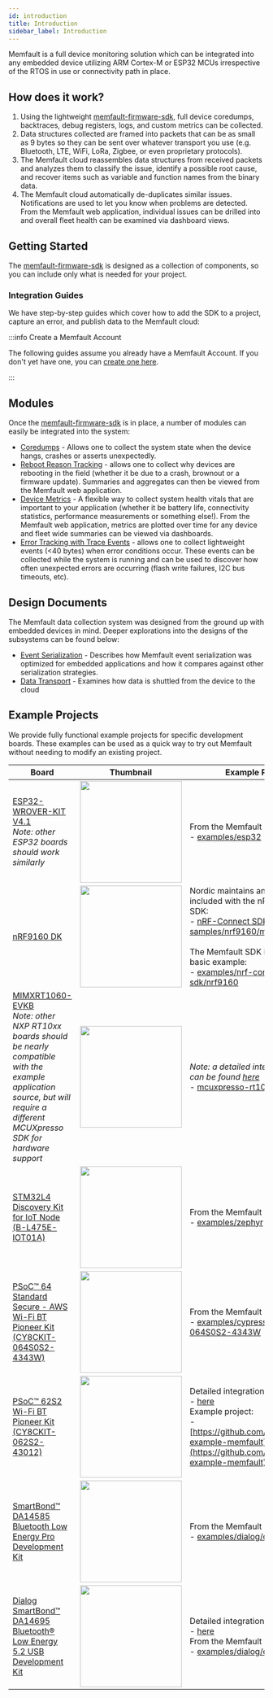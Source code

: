```yaml
---
id: introduction
title: Introduction
sidebar_label: Introduction
---
```



Memfault is a full device monitoring solution which can be integrated into any
embedded device utilizing ARM Cortex-M or ESP32 MCUs irrespective of the RTOS in
use or connectivity path in place.

## How does it work?

1. Using the lightweight
   [memfault-firmware-sdk](https://github.com/memfault/memfault-firmware-sdk),
   full device coredumps, backtraces, debug registers, logs, and custom metrics
   can be collected.
2. Data structures collected are framed into packets that can be as small as 9
   bytes so they can be sent over whatever transport you use (e.g. Bluetooth,
   LTE, WiFi, LoRa, Zigbee, or even proprietary protocols).
3. The Memfault cloud reassembles data structures from received packets and
   analyzes them to classify the issue, identify a possible root cause, and
   recover items such as variable and function names from the binary data.
4. The Memfault cloud automatically de-duplicates similar issues. Notifications
   are used to let you know when problems are detected. From the Memfault web
   application, individual issues can be drilled into and overall fleet health
   can be examined via dashboard views.

## Getting Started

The [memfault-firmware-sdk](https://github.com/memfault/memfault-firmware-sdk)
is designed as a collection of components, so you can include only what is
needed for your project.

### Integration Guides

We have step-by-step guides which cover how to add the SDK to a project, capture
an error, and publish data to the Memfault cloud:

:::info Create a Memfault Account

The following guides assume you already have a Memfault Account. If you don't
yet have one, you can
[create one here](https://memfault.com/register?utm_campaign=Self%20Serve%20Launch&utm_source=Docs).

:::

<IntegrationGuideTable />

## Modules

Once the
[memfault-firmware-sdk](https://github.com/memfault/memfault-firmware-sdk) is in
place, a number of modules can easily be integrated into the system:

- [Coredumps](/docs/mcu/coredumps) - Allows one to collect the system state when
  the device hangs, crashes or asserts unexpectedly.
- [Reboot Reason Tracking](/docs/mcu/reboot-reason-tracking) - allows one to
  collect why devices are rebooting in the field (whether it be due to a crash,
  brownout or a firmware update). Summaries and aggregates can then be viewed
  from the Memfault web application.
- [Device Metrics](/docs/mcu/metrics-api) - A flexible way to collect system
  health vitals that are important to your application (whether it be battery
  life, connectivity statistics, performance measurements or something else!).
  From the Memfault web application, metrics are plotted over time for any
  device and fleet wide summaries can be viewed via dashboards.
- [Error Tracking with Trace Events](/docs/mcu/trace-events) - allows one to
  collect lightweight events (<40 bytes) when error conditions occur. These
  events can be collected while the system is running and can be used to
  discover how often unexpected errors are occurring (flash write failures, I2C
  bus timeouts, etc).

## Design Documents

The Memfault data collection system was designed from the ground up with
embedded devices in mind. Deeper explorations into the designs of the subsystems
can be found below:

- [Event Serialization](/docs/mcu/event-serialization-overview) - Describes how
  Memfault event serialization was optimized for embedded applications and how
  it compares against other serialization strategies.
- [Data Transport](/docs/mcu/data-from-firmware-to-the-cloud) - Examines how
  data is shuttled from the device to the cloud

## Example Projects

We provide fully functional example projects for specific development boards.
These examples can be used as a quick way to try out Memfault without needing to
modify an existing project.

| Board                                                                                                                                                                                                                                                                                                                    | Thumbnail                                                                                                                                                                                             | Example Project                                                                                                                                                                                                                                                                                                                                                                                                                                                            |
| ------------------------------------------------------------------------------------------------------------------------------------------------------------------------------------------------------------------------------------------------------------------------------------------------------------------------ | ----------------------------------------------------------------------------------------------------------------------------------------------------------------------------------------------------- | -------------------------------------------------------------------------------------------------------------------------------------------------------------------------------------------------------------------------------------------------------------------------------------------------------------------------------------------------------------------------------------------------------------------------------------------------------------------------- |
| [ESP32-WROVER-KIT V4.1](https://docs.espressif.com/projects/esp-idf/en/v4.4.1/esp32/hw-reference/esp32/get-started-wrover-kit.html)<br/>_Note: other ESP32 boards should work similarly_                                                                                                                                 | [<img src="/img/docs/mcu/esp-wrover-kit-v4.1-front.jpg" width="200px" />](https://docs.espressif.com/projects/esp-idf/en/v4.4.1/esp32/hw-reference/esp32/get-started-wrover-kit.html)                 | From the Memfault SDK:<br/>- [examples/esp32](https://github.com/memfault/memfault-firmware-sdk/tree/73fab8656b17bde6efa11bf78fbe155a8dbabf78/examples/esp32)                                                                                                                                                                                                                                                                                                              |
| [nRF9160 DK](https://www.nordicsemi.com/Products/Development-hardware/nrf9160-dk)                                                                                                                                                                                                                                        | [<img src="/img/docs/mcu/nRF59160-DK-prod_page.webp" width="200px" />](https://www.nordicsemi.com/Products/Development-hardware/nrf9160-dk)                                                           | Nordic maintains an example app included with the nRF Connect SDK:<br/> - [nRF-Connect SDK samples/nrf9160/memfault](https://developer.nordicsemi.com/nRF_Connect_SDK/doc/2.2.0/nrf/samples/nrf9160/memfault/README.html)<br/><br/>The Memfault SDK includes a basic example:<br/>- [examples/nrf-connect-sdk/nrf9160](https://github.com/memfault/memfault-firmware-sdk/tree/73fab8656b17bde6efa11bf78fbe155a8dbabf78/examples/nrf-connect-sdk/nrf9160/memfault_demo_app) |
| [MIMXRT1060-EVKB](https://www.nxp.com/design/development-boards/i-mx-evaluation-and-development-boards/i-mx-rt1060-evaluation-kit:MIMXRT1060-EVKB)<br/>_Note: other NXP RT10xx boards should be nearly compatible with the example application source, but will require a different MCUXpresso SDK for hardware support_ | [<img src="/img/docs/mcu/MIMXRT1060-EVKB.webp" width="200px" />](https://www.nxp.com/design/development-boards/i-mx-evaluation-and-development-boards/i-mx-rt1060-evaluation-kit:MIMXRT1060-EVKB)     | _Note: a detailed integration guide can be found [here](/docs/mcu/arm-nxp-mcuxpresso-guide)_<br/>- [mcuxpresso-rt1060-example](https://github.com/memfault/mcuxpresso-rt1060-example/tree/bab3b2075637d1f755ef58e7d3ab31a7b6e2af7c)                                                                                                                                                                                                                                        |
| [STM32L4 Discovery Kit for IoT Node (B-L475E-IOT01A)](https://www.st.com/en/evaluation-tools/b-l475e-iot01a.html)                                                                                                                                                                                                        | [<img src="/img/docs/mcu/160178092_STMicro_B-L475E-IOT01ADiscoveryKit.webp" width="200px" />](https://www.st.com/en/evaluation-tools/b-l475e-iot01a.html)                                             | From the Memfault SDK:<br/>- [examples/zephyr](https://github.com/memfault/memfault-firmware-sdk/tree/73fab8656b17bde6efa11bf78fbe155a8dbabf78/examples/zephyr)                                                                                                                                                                                                                                                                                                            |
| [PSoC™ 64 Standard Secure - AWS Wi-Fi BT Pioneer Kit (CY8CKIT-064S0S2-4343W)](https://www.cypress.com/documentation/development-kitsboards/psoc-64-standard-secure-aws-wi-fi-bt-pioneer-kit-cy8ckit)                                                                                                                    | [<img src="/img/docs/mcu/CY8CKIT-064S0S2-4343W_new_t.webp" width="200px" />](https://www.cypress.com/documentation/development-kitsboards/psoc-64-standard-secure-aws-wi-fi-bt-pioneer-kit-cy8ckit)   | From the Memfault SDK:<br/>- [examples/cypress/CY8CKIT-064S0S2-4343W](https://github.com/memfault/memfault-firmware-sdk/tree/0.33.0/examples/cypress/CY8CKIT-064S0S2-4343W)                                                                                                                                                                                                                                                                                                |
| [PSoC™ 62S2 Wi-Fi BT Pioneer Kit (CY8CKIT-062S2-43012)](https://www.infineon.com/cms/en/product/evaluation-boards/cy8ckit-062s2-43012/)                                                                                                                                                                                 | [<img src="/img/docs/mcu/CY8CKIT-062S2-43012.jpeg" width="200px" />](https://www.infineon.com/cms/en/product/evaluation-boards/cy8ckit-062s2-43012/)                                                  | Detailed integration guide:<br/>- [here](/docs/mcu/arm-infineon-modustoolbox-guide)<br/>Example project:<br/>- [https://github.com/memfault/mtb-example-memfault](https://github.com/memfault/mtb-example-memfault)                                                                                                                                                                                                                                                        |
| [SmartBond™ DA14585 Bluetooth Low Energy Pro Development Kit](https://www.dialog-semiconductor.com/products/bluetooth-low-energy/da14585-development-kit-pro)                                                                                                                                                           | [<img src="/img/docs/mcu/da14585-00atdevkt-p-da14585-development-kit-pro-board.jpg" width="200px" />](https://www.dialog-semiconductor.com/products/bluetooth-low-energy/da14585-development-kit-pro) | From the Memfault SDK:<br/>- [examples/dialog/da145xx](https://github.com/memfault/memfault-firmware-sdk/tree/0.33.0/examples/dialog/da145xx)                                                                                                                                                                                                                                                                                                                              |
| [Dialog SmartBond™ DA14695 Bluetooth® Low Energy 5.2 USB Development Kit](https://www.dialog-semiconductor.com/products/bluetooth-low-energy/da14695-development-kit-usb)                                                                                                                                              | [<img src="/img/docs/mcu/da14695-00hqdevkt-u-usb-board.jpg" width="200px" />](https://www.dialog-semiconductor.com/products/bluetooth-low-energy/da14695-development-kit-usb)                         | Detailed integration guide:<br/>- [here](/docs/mcu/da1469x-sdk-guide)<br/>From the Memfault SDK:<br/>- [examples/dialog/da1469x](https://github.com/memfault/memfault-firmware-sdk/tree/0.33.0/examples/dialog/da1469x)                                                                                                                                                                                                                                                    |
